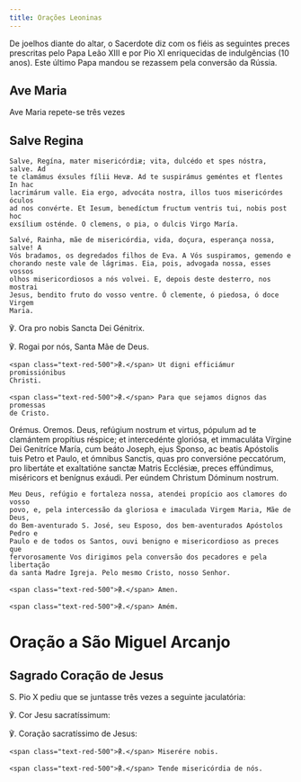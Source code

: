 ```yaml
---
title: Orações Leoninas
---
```


<aside>
  De joelhos diante do altar, o Sacerdote diz com os fiéis as seguintes preces
  prescritas pelo Papa Leão XIII e por Pio XI enriquecidas de indulgências (10
  anos). Este último Papa mandou se rezassem pela conversão da Rússia.
</aside>


## Ave Maria

<aside>Ave Maria repete-se três vezes</aside>

<AveMaria />

## Salve Regina

<div class="side-by-side not-content">

    Salve, Regína, mater misericórdiæ; vita, dulcédo et spes nóstra, salve. Ad
    te clamámus éxsules fílii Hevæ. Ad te suspirámus geméntes et flentes In hac
    lacrimárum valle. Eia ergo, advocáta nostra, illos tuos misericórdes óculos
    ad nos convérte. Et Iesum, benedíctum fructum ventris tui, nobis post hoc
    exsílium osténde. O clemens, o pia, o dulcis Virgo María.

    Salvé, Rainha, mãe de misericórdia, vida, doçura, esperança nossa, salve! A
    Vós bradamos, os degredados filhos de Eva. A Vós suspiramos, gemendo e
    chorando neste vale de lágrimas. Eia, pois, advogada nossa, esses vossos
    olhos misericordiosos a nós volvei. E, depois deste desterro, nos mostrai
    Jesus, bendito fruto do vosso ventre. Ó clemente, ó piedosa, ó doce Virgem
    Maria.
  </span>

℣. Ora pro nobis Sancta Dei Génitrix.

℣. Rogai por nós, Santa Mãe de Deus.

    <span class="text-red-500">℟.</span> Ut digni efficiámur promissiónibus
    Christi.

    <span class="text-red-500">℟.</span> Para que sejamos dignos das promessas
    de Cristo.
  </span>
  <span class="text-red-500 text-center">Orémus.</span>
  <span class="text-red-500 text-center">Oremos.</span>
  <span>
    Deus, refúgium nostrum et virtus, pópulum ad te clamántem propítius réspice;
    et intercedénte gloriósa, et immaculáta Vírgine Dei Genitríce María, cum
    beáto Joseph, ejus Sponso, ac beatis Apóstolis tuis Petro et Paulo, et
    ómnibus Sanctis, quas pro conversióne peccatórum, pro libertáte et
    exaltatióne sanctæ Matris Ecclésiæ, preces effúndimus, miséricors et
    benígnus exáudi. Per eúndem Christum Dóminum nostrum.

    Meu Deus, refúgio e fortaleza nossa, atendei propício aos clamores do vosso
    povo, e, pela intercessão da gloriosa e imaculada Virgem Maria, Mãe de Deus,
    do Bem-aventurado S. José, seu Esposo, dos bem-aventurados Apóstolos Pedro e
    Paulo e de todos os Santos, ouvi benigno e misericordioso as preces que
    fervorosamente Vos dirigimos pela conversão dos pecadores e pela libertação
    da santa Madre Igreja. Pelo mesmo Cristo, nosso Senhor.

    <span class="text-red-500">℟.</span> Amen.

    <span class="text-red-500">℟.</span> Amém.

</div>


# Oração a São Miguel Arcanjo

<SaoMiguel />

## Sagrado Coração de Jesus

<aside>S. Pio X pediu que se juntasse três vezes a seguinte jaculatória:</aside>

<div class="side-by-side not-content">

℣. Cor Jesu sacratíssimum:

℣. Coração sacratíssimo de Jesus:

    <span class="text-red-500">℟.</span> Miserére nobis.

    <span class="text-red-500">℟.</span> Tende misericórdia de nós.

</div>
